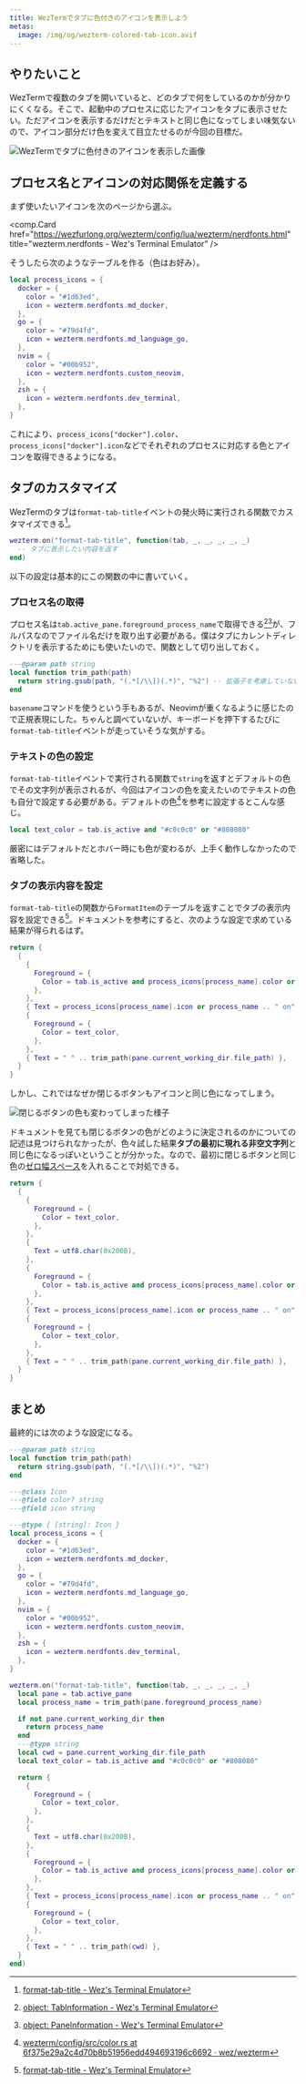 ```yaml
---
title: WezTermでタブに色付きのアイコンを表示しよう
metas:
  image: /img/og/wezterm-colored-tab-icon.avif
---
```


## やりたいこと

WezTermで複数のタブを開いていると、どのタブで何をしているのかが分かりにくくなる。そこで、起動中のプロセスに応じたアイコンをタブに表示させたい。ただアイコンを表示するだけだとテキストと同じ色になってしまい味気ないので、アイコン部分だけ色を変えて目立たせるのが今回の目標だ。

![WezTermでタブに色付きのアイコンを表示した画像](/img/wezterm-colored-tab-icon.avif)

## プロセス名とアイコンの対応関係を定義する

まず使いたいアイコンを次のページから選ぶ。

<comp.Card href="https://wezfurlong.org/wezterm/config/lua/wezterm/nerdfonts.html" title="wezterm.nerdfonts - Wez's Terminal Emulator" />

そうしたら次のようなテーブルを作る（色はお好み）。

```lua
local process_icons = {
  docker = {
    color = "#1d63ed",
    icon = wezterm.nerdfonts.md_docker,
  },
  go = {
    color = "#79d4fd",
    icon = wezterm.nerdfonts.md_language_go,
  },
  nvim = {
    color = "#00b952",
    icon = wezterm.nerdfonts.custom_neovim,
  },
  zsh = {
    icon = wezterm.nerdfonts.dev_terminal,
  },
}
```

これにより、`process_icons["docker"].color`、`process_icons["docker"].icon`などでそれぞれのプロセスに対応する色とアイコンを取得できるようになる。

## タブのカスタマイズ

WezTermのタブは`format-tab-title`イベントの発火時に実行される関数でカスタマイズできる[^format-tab-title]。

```lua
wezterm.on("format-tab-title", function(tab, _, _, _, _, _)
  -- タブに表示したい内容を返す
end)
```

以下の設定は基本的にこの関数の中に書いていく。


### プロセス名の取得

プロセス名は`tab.active_pane.foreground_process_name`で取得できる[^tabinformation][^paneinformation]が、フルパスなのでファイル名だけを取り出す必要がある。僕はタブにカレントディレクトリを表示するためにも使いたいので、関数として切り出しておく。

```lua
---@param path string
local function trim_path(path)
  return string.gsub(path, "(.*[/\\])(.*)", "%2") -- 拡張子を考慮していないのでWindowsでは動かないかも
end
```

`basename`コマンドを使うという手もあるが、Neovimが重くなるように感じたので正規表現にした。ちゃんと調べていないが、キーボードを押下するたびに`format-tab-title`イベントが走っていそうな気がする。

### テキストの色の設定

`format-tab-title`イベントで実行される関数で`string`を返すとデフォルトの色でその文字列が表示されるが、今回はアイコンの色を変えたいのでテキストの色も自分で設定する必要がある。デフォルトの色[^default-color]を参考に設定するとこんな感じ。

```lua
local text_color = tab.is_active and "#c0c0c0" or "#808080"
```

厳密にはデフォルトだとホバー時にも色が変わるが、上手く動作しなかったので省略した。

### タブの表示内容を設定

`format-tab-title`の関数から`FormatItem`のテーブルを返すことでタブの表示内容を設定できる[^format-tab-title]。ドキュメントを参考にすると、次のような設定で求めている結果が得られるはず。

```lua
return {
  {
    {
      Foreground = {
        Color = tab.is_active and process_icons[process_name].color or text_color,
      },
    },
    { Text = process_icons[process_name].icon or process_name .. " on" },
    {
      Foreground = {
        Color = text_color,
      },
    },
    { Text = " " .. trim_path(pane.current_working_dir.file_path) },
  }
}
```

しかし、これではなぜか閉じるボタンもアイコンと同じ色になってしまう。

![閉じるボタンの色も変わってしまった様子](/img/colored-close-button.avif)

ドキュメントを見ても閉じるボタンの色がどのように決定されるのかについての記述は見つけられなかったが、色々試した結果**タブの最初に現れる非空文字列**と同じ色になるっぽいということが分かった。なので、最初に閉じるボタンと同じ色の[ゼロ幅スペース](https://ja.wikipedia.org/wiki/ゼロ幅スペース)を入れることで対処できる。

```lua
return {
  {
    {
      Foreground = {
        Color = text_color,
      },
    },
    {
      Text = utf8.char(0x200B),
    },
    {
      Foreground = {
        Color = tab.is_active and process_icons[process_name].color or text_color,
      },
    },
    { Text = process_icons[process_name].icon or process_name .. " on" },
    {
      Foreground = {
        Color = text_color,
      },
    },
    { Text = " " .. trim_path(pane.current_working_dir.file_path) },
  }
}
```

## まとめ

最終的には次のような設定になる。

```lua
---@param path string
local function trim_path(path)
  return string.gsub(path, "(.*[/\\])(.*)", "%2")
end

---@class Icon
---@field color? string
---@field icon string

---@type { [string]: Icon }
local process_icons = {
  docker = {
    color = "#1d63ed",
    icon = wezterm.nerdfonts.md_docker,
  },
  go = {
    color = "#79d4fd",
    icon = wezterm.nerdfonts.md_language_go,
  },
  nvim = {
    color = "#00b952",
    icon = wezterm.nerdfonts.custom_neovim,
  },
  zsh = {
    icon = wezterm.nerdfonts.dev_terminal,
  },
}

wezterm.on("format-tab-title", function(tab, _, _, _, _, _)
  local pane = tab.active_pane
  local process_name = trim_path(pane.foreground_process_name)

  if not pane.current_working_dir then
    return process_name
  end
  ---@type string
  local cwd = pane.current_working_dir.file_path
  local text_color = tab.is_active and "#c0c0c0" or "#808080"

  return {
    {
      Foreground = {
        Color = text_color,
      },
    },
    {
      Text = utf8.char(0x200B),
    },
    {
      Foreground = {
        Color = tab.is_active and process_icons[process_name].color or text_color,
      },
    },
    { Text = process_icons[process_name].icon or process_name .. " on" },
    {
      Foreground = {
        Color = text_color,
      },
    },
    { Text = " " .. trim_path(cwd) },
  }
end)
```

[^default-color]: [wezterm/config/src/color.rs at 6f375e29a2c4d70b8b51956edd494693196c6692 · wez/wezterm](https://github.com/wez/wezterm/blob/6f375e29a2c4d70b8b51956edd494693196c6692/config/src/color.rs#L484-L505)
[^format-tab-title]: [format-tab-title - Wez's Terminal Emulator](https://wezfurlong.org/wezterm/config/lua/window-events/format-tab-title.html)
[^paneinformation]: [object: PaneInformation - Wez's Terminal Emulator](https://wezfurlong.org/wezterm/config/lua/PaneInformation.html)
[^tabinformation]: [object: TabInformation - Wez's Terminal Emulator](https://wezfurlong.org/wezterm/config/lua/TabInformation.html)
